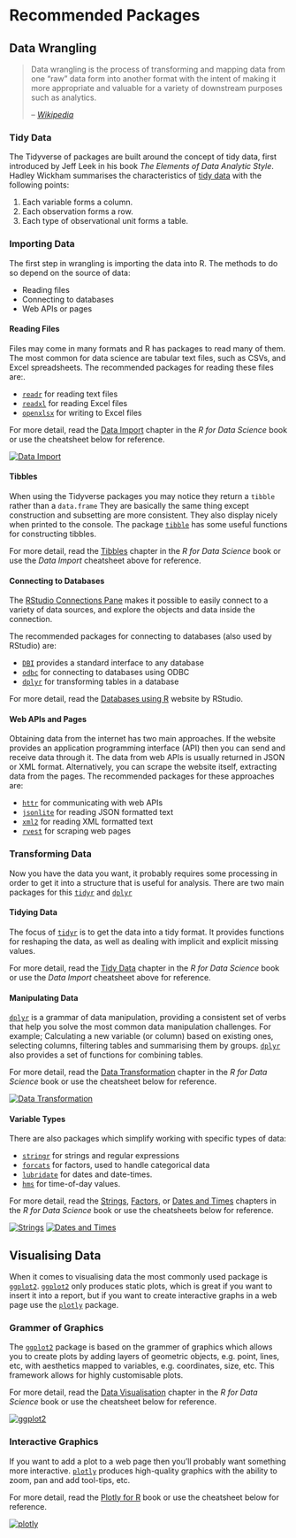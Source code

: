 # Recommended Packages {#packages}

## Data Wrangling

> Data wrangling is the process of transforming and mapping data from one "raw" data form 
> into another format with the intent of making it more appropriate and valuable for a 
> variety of downstream purposes such as analytics.
>
> -- [_Wikipedia_](https://en.wikipedia.org/wiki/Data_wrangling)


### Tidy Data

The Tidyverse of packages are built around the concept of tidy data, first introduced by 
Jeff Leek in his book _The Elements of Data Analytic Style_. Hadley Wickham summarises the 
characteristics of [tidy data](http://tidyr.tidyverse.org/articles/tidy-data.html) with 
the following points:

 1. Each variable forms a column.
 2. Each observation forms a row.
 3. Each type of observational unit forms a table.


### Importing Data

The first step in wrangling is importing the data into R. The methods to do so depend on the 
source of data:

 - Reading files
 - Connecting to databases
 - Web APIs or pages


#### Reading Files

Files may come in many formats and R has packages to read many of them. The most common 
for data science are tabular text files, such as CSVs, and Excel spreadsheets. The 
recommended packages for reading these files are:.

 - [`readr`](http://readr.tidyverse.org/) for reading text files
 - [`readxl`](http://readxl.tidyverse.org/) for reading Excel files
 - [`openxlsx`](https://www.rdocumentation.org/packages/openxlsx/) for writing to Excel 
   files

For more detail, read the [Data Import](https://r4ds.had.co.nz/data-import.html) chapter in 
the _R for Data Science_ book or use the cheatsheet below for reference.

[![Data Import](images/data-import.png)](https://github.com/rstudio/cheatsheets/raw/master/data-import.pdf)


#### Tibbles

When using the Tidyverse packages you may notice they return a `tibble` rather than a 
`data.frame` They are basically the same thing except construction and subsetting are more
consistent. They also display nicely when printed to the console. The package 
[`tibble`](http://tibble.tidyverse.org/) has some useful functions for constructing tibbles.

For more detail, read the [Tibbles](https://r4ds.had.co.nz/tibbles.html) chapter in the 
_R for Data Science_ book or use the _Data Import_ cheatsheet above for reference.


#### Connecting to Databases

The [RStudio Connections Pane](https://db.rstudio.com/rstudio/connections/) makes it possible 
to easily connect to a variety of data sources, and explore the objects and data inside the 
connection.

The recommended packages for connecting to databases (also used by RStudio) are:

 - [`DBI`](https://db.rstudio.com/DBI) provides a standard interface to any database
 - [`odbc`](https://db.rstudio.com/odbc/) for connecting to databases using ODBC
 - [`dplyr`](https://db.rstudio.com/dplyr/) for transforming tables in a database

For more detail, read the [Databases using R](https://db.rstudio.com/) website by RStudio.


#### Web APIs and Pages

Obtaining data from the internet has two main approaches. If the website provides an
application programming interface (API) then you can send and receive data through it.
The data from web APIs is usually returned in JSON or XML format. Alternatively, you can
scrape the website itself, extracting data from the pages. The recommended packages for 
these approaches are:

 - [`httr`](http://httr.r-lib.org/) for communicating with web APIs
 - [`jsonlite`](https://www.rdocumentation.org/packages/jsonlite) for reading JSON 
   formatted text
 - [`xml2`](https://www.rdocumentation.org/packages/xml2) for reading XML formatted text
 - [`rvest`](https://www.rdocumentation.org/packages/rvest) for scraping 
   web pages


### Transforming Data

Now you have the data you want, it probably requires some processing in order to get it
into a structure that is useful for analysis. There are two main packages for this 
[`tidyr`](http://tidyr.tidyverse.org) and [`dplyr`](http://dplyr.tidyverse.org)

#### Tidying Data

The focus of [`tidyr`](http://tidyr.tidyverse.org) is to get the data into a tidy format. 
It provides functions for reshaping the data, as well as dealing with implicit and explicit
missing values.

For more detail, read the [Tidy Data](https://r4ds.had.co.nz/tidy-data.html) chapter in 
the _R for Data Science_ book or use the _Data Import_ cheatsheet above for reference.


#### Manipulating Data

[`dplyr`](http://dplyr.tidyverse.org) is a grammar of data manipulation, providing a
consistent set of verbs that help you solve the most common data manipulation challenges. For 
example; Calculating a new variable (or column) based on existing ones, selecting columns, 
filtering tables and summarising them by groups. [`dplyr`](http://dplyr.tidyverse.org) also 
provides a set of functions for combining tables.

For more detail, read the [Data Transformation](https://r4ds.had.co.nz/transform.html) chapter in 
the _R for Data Science_ book or use the cheatsheet below for reference.

[![Data Transformation](images/data-transformation.png)](https://github.com/rstudio/cheatsheets/raw/master/data-transformation.pdf)


#### Variable Types

There are also packages which simplify working with specific types of data:

 - [`stringr`](http://stringr.tidyverse.org/) for strings and regular expressions
 - [`forcats`](http://forcats.tidyverse.org/) for factors, used to handle categorical data
 - [`lubridate`](http://lubridate.tidyverse.org/) for dates and date-times.
 - [`hms`](https://www.rdocumentation.org/packages/hms) for time-of-day values.

For more detail, read the [Strings](https://r4ds.had.co.nz/strings.html), 
[Factors](https://r4ds.had.co.nz/factors.html), or 
[Dates and Times](https://r4ds.had.co.nz/dates-and-times.html) chapters in the 
_R for Data Science_ book or use the cheatsheets below for reference.

[![Strings](images/stringr.png)](https://github.com/rstudio/cheatsheets/raw/master/strings.pdf)
[![Dates and Times](images/lubridate.png)](https://github.com/rstudio/cheatsheets/raw/master/lubridate.pdf)


## Visualising Data

When it comes to visualising data the most commonly used package is 
[`ggplot2`](https://ggplot2.tidyverse.org/). [`ggplot2`](https://ggplot2.tidyverse.org/)
only produces static plots, which is great if you want to insert it into a report, but if you want 
to create interactive graphs in a web page use the [`plotly`](https://plot.ly/r/) package.


### Grammer of Graphics

The [`ggplot2`](https://ggplot2.tidyverse.org/) package is based on the grammer of graphics which 
allows you to create plots by adding layers of geometric objects, e.g. point, lines, etc, with 
aesthetics mapped to variables, e.g. coordinates, size, etc. This framework allows for highly 
customisable plots.

For more detail, read the [Data Visualisation](https://r4ds.had.co.nz/data-visualisation.html)
chapter in the _R for Data Science_ book or use the cheatsheet below for reference.

[![ggplot2](images/ggplot2.png)](https://github.com/rstudio/cheatsheets/raw/master/data-visualization-2.1.pdf)


### Interactive Graphics

If you want to add a plot to a web page then you'll probably want something more interactive. 
[`plotly`](https://plot.ly/r/) produces high-quality graphics with the ability to zoom, pan and 
add tool-tips, etc.

For more detail, read the [Plotly for R](https://plotly-book.cpsievert.me/) book or use the
cheatsheet below for reference.

[![plotly](images/plotly.png)](https://images.plot.ly/plotly-documentation/images/r_cheat_sheet.pdf)
